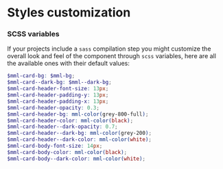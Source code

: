 # Styles customization

### SCSS variables

If your projects include a `sass` compilation step you might customize the overall look and feel of the component through `scss` variables, here are all the available ones with their default values:

```scss
$mml-card-bg: $mml-bg;
$mml-card--dark-bg: $mml--dark-bg;
$mml-card-header-font-size: 13px;
$mml-card-header-padding-y: 13px;
$mml-card-header-padding-x: 13px;
$mml-card-header-opacity: 0.3;
$mml-card-header-bg: mml-color(grey-800-full);
$mml-card-header-color: mml-color(black);
$mml-card-header--dark-opacity: 0.7;
$mml-card-header--dark-bg: mml-color(grey-200);
$mml-card-header--dark-color: mml-color(white);
$mml-card-body-font-size: 14px;
$mml-card-body-color: mml-color(black);
$mml-card-body--dark-color: mml-color(white);
```
